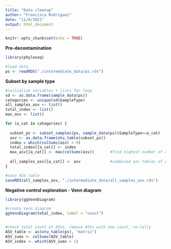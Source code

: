 ---
title: "Data cleanup"
author: "Francisca Rodriguez"
date: "11/4/2021"
output: html_document
---

```{r setup, include=FALSE}
knitr::opts_chunk$set(echo = TRUE)
```

**Pre-decontamination**
```{r}
library(phyloseq)

#load data
ps <- readRDS("./intermediate_data/ps.rds")

```

**Subset by sample type**
```{r}
#initialize variables + lists for loop
sd <- as.data.frame(sample_data(ps))
categories <- unique(sd$SampleType)
all_samples_asv <- list()
total_index <- list()
max_asv <- list()

for (a_cat in categories) {
  
  subset_ps <- subset_samples(ps, sample_data(ps)$SampleType==a_cat)
  asv <- as.data.frame(otu_table(subset_ps))
  index = which(colSums(asv) > 0)
  total_index[[a_cat]] <- index
  max_asv[[a_cat]] <- max(colSums(asv))       #find highest number of reads for any ASV found in each sample type
  
  all_samples_asv[[a_cat]] <- asv             #combined asv tables of data by sample type
}

#save ASV table
saveRDS(all_samples_asv, "./intermediate_data/all_samples_asv.rds")
```

**Negative control exploration - Venn diagram**

```{r}
library(ggVennDiagram)

#create Venn diagram
ggVennDiagram(total_index, label = "count")


#check total count of ASVs, remove ASVs with one count, re-tally
ASV_table <- as(otu_table(ps), "matrix")
ASV_sums <- colSums(ASV_table)
ASV_index <- which(ASV_sums > 1)

```